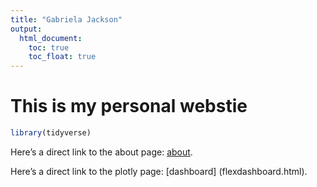 ```yaml
---
title: "Gabriela Jackson"
output: 
  html_document:
    toc: true
    toc_float: true
---
```


# This is my personal webstie


```r
library(tidyverse)

```

Here's a direct link to the about page: [about](about.html).

Here's a direct link to the plotly page: [dashboard] (flexdashboard.html). 
